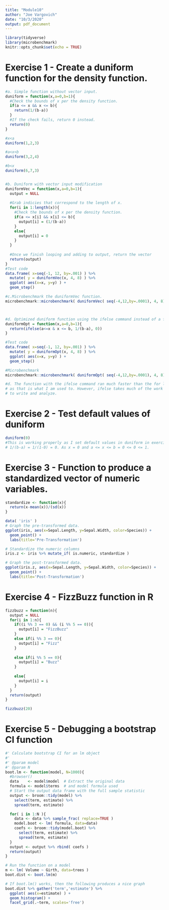 ---
title: "Module10"
author: "Joe Vargovich"
date: "10/3/2020"
output: pdf_document
---

```{r setup, include=FALSE}
library(tidyverse)
library(microbenchmark)
knitr::opts_chunk$set(echo = TRUE)
```

# Exercise 1 - Create a duniform function for the density function.
```{r}
#a. Simple function without vector input. 
duniform = function(x,a=0,b=1){
  #Check the bounds of x per the density function. 
  if(a <= x && x <= b){
    return(1/(b-a))
  }
  #If the check fails, return 0 instead.
  return(0)
}

#x<a
duniform(1,2,3)

#a<x<b
duniform(3,2,4)

#b<x
duniform(6,7,3)


#b. Duniform with vector input modification
duniformVec = function(x,a=0,b=1){
  output = NULL
  
  #Grab indicies that correspond to the length of x. 
  for(i in 1:length(x)){
    #Check the bounds of x per the density function. 
    if(a <= x[i] && x[i] <= b){
      output[i] = (1/(b-a))
    }
    else{
      output[i] = 0
    }
  }
  
  #Once we finish looping and adding to output, return the vector
  return(output)
}
#Test code
data.frame( x=seq(-1, 12, by=.001) ) %>%
  mutate( y = duniformVec(x, 4, 8) ) %>%
  ggplot( aes(x=x, y=y) ) +
  geom_step()

#c.Microbenchmark the duniformVec function.
microbenchmark::microbenchmark( duniformVec( seq(-4,12,by=.0001), 4, 8), times=100)



#d. Optimized duniform function using the ifelse command instead of a for loop.
duniformOpt = function(x,a=0,b=1){
  return(ifelse(a<=x & x <= b, 1/(b-a), 0))
}

#Test code
data.frame( x=seq(-1, 12, by=.001) ) %>%
  mutate( y = duniformOpt(x, 4, 8) ) %>%
  ggplot( aes(x=x, y=y) ) +
  geom_step()

#Microbenchmark
microbenchmark::microbenchmark( duniformOpt( seq(-4,12,by=.0001), 4, 8), times=100)

#d. The function with the ifelse command ran much faster than the for loop function. To me, I like the for loop function better
# as that is what I am used to. However, ifelse takes much of the work out of writing a for loop explicitly, so it is faster 
# to write and analyze. 
```

# Exercise 2 - Test default values of duniform
```{r}
duniform(0)
#This is working properly as I set default values in duniform in exercise 1. 
# 1/(b-a) = 1/(1-0) = 0. As x = 0 and a <= x <= b = 0 <= 0 <= 1. 

```
# Exercise 3 - Function to produce a standardized vector of numeric variables.
```{r}
standardize <- function(x){
  return(x-mean(x))/(sd(x))
}

data( 'iris' )
# Graph the pre-transformed data.
ggplot(iris, aes(x=Sepal.Length, y=Sepal.Width, color=Species)) +
  geom_point() +
  labs(title='Pre-Transformation')

# Standardize the numeric columns
iris.z <- iris %>% mutate_if( is.numeric, standardize )

# Graph the post-transformed data.
ggplot(iris.z, aes(x=Sepal.Length, y=Sepal.Width, color=Species)) +
  geom_point() +
  labs(title='Post-Transformation')


```

# Exercise 4 - FizzBuzz function in R
```{r}
fizzbuzz = function(n){
  output = NULL
  for(i in 1:n){
    if((i %% 3 == 0) && (i %% 5 == 0)){
      output[i] = "FizzBuzz"
    }
    else if(i %% 3 == 0){
      output[i] = "Fizz"
    }
    
    else if(i %% 5 == 0){
      output[i] = "Buzz"
    }
    
    else{
      output[i] = i
    }
  }
  return(output)
}

fizzbuzz(20)
```

# Exercise 5 - Debugging a bootstrap CI function
```{r, warning=FALSE, message=FALSE}
#' Calculate bootstrap CI for an lm object
#' 
#' @param model
#' @param N
boot.lm <- function(model, N=1000){
  #browser()
  data    <- model$model  # Extract the original data
  formula <- model$terms  # and model formula used
  # Start the output data frame with the full sample statistic
  output <- broom::tidy(model) %>% 
    select(term, estimate) %>% 
    spread(term, estimate)

  for( i in 1:N ){
    data <- data %>% sample_frac( replace=TRUE )
    model.boot <- lm( formula, data=data)
    coefs <- broom::tidy(model.boot) %>% 
      select(term, estimate) %>% 
      spread(term, estimate)
  }  
  output <- output %>% rbind( coefs )
  return(output)
}

# Run the function on a model
m <- lm( Volume ~ Girth, data=trees )
boot.dist <- boot.lm(m)

# If boot.lm() works, then the following produces a nice graph
boot.dist %>% gather('term','estimate') %>% 
  ggplot( aes(x=estimate) ) + 
  geom_histogram() + 
  facet_grid(.~term, scales='free')
```

